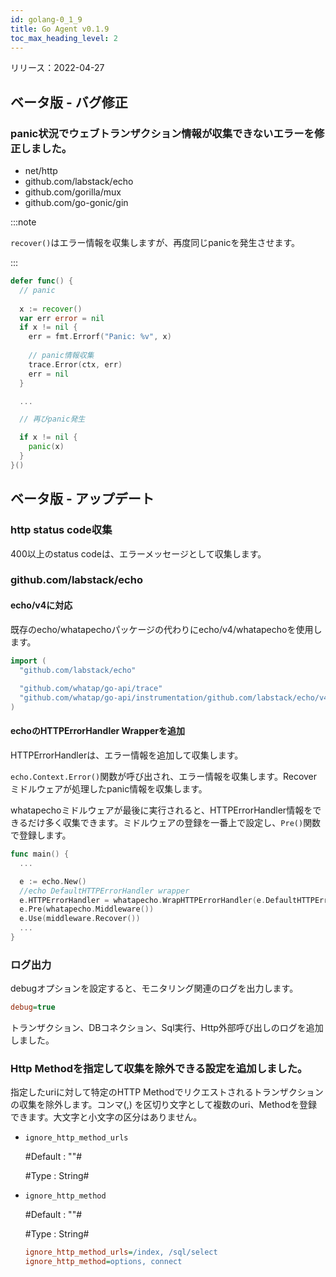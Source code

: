 ```yaml
---
id: golang-0_1_9
title: Go Agent v0.1.9
toc_max_heading_level: 2
---
```



リリース：2022-04-27

## ベータ版 - バグ修正

### panic状況でウェブトランザクション情報が収集できないエラーを修正しました。

-   net/http
-   github.com/labstack/echo
-   github.com/gorilla/mux
-   github.com/go-gonic/gin

:::note

`recover()`はエラー情報を収集しますが、再度同じpanicを発生させます。 

:::

```go title='Go'
defer func() {
  // panic 
  
  x := recover()
  var err error = nil
  if x != nil {
    err = fmt.Errorf("Panic: %v", x)
    
    // panic情報収集
    trace.Error(ctx, err)
    err = nil
  }

  ...

  // 再びpanic発生

  if x != nil {
    panic(x)
  }
}()
```

## ベータ版 - アップデート

### http status code収集

400以上のstatus codeは、エラーメッセージとして収集します。

### github.com/labstack/echo

#### echo/v4に対応

既存のecho/whatapechoパッケージの代わりにecho/v4/whatapechoを使用します。 

```go title='Go'
import (
  "github.com/labstack/echo"
  
  "github.com/whatap/go-api/trace"
  "github.com/whatap/go-api/instrumentation/github.com/labstack/echo/v4/whatapecho"
)
```

#### echoのHTTPErrorHandler Wrapperを追加

HTTPErrorHandlerは、エラー情報を追加して収集します。

`echo.Context.Error()`関数が呼び出され、エラー情報を収集します。Recoverミドルウェアが処理したpanic情報を収集します。 

whatapechoミドルウェアが最後に実行されると、HTTPErrorHandler情報をできるだけ多く収集できます。ミドルウェアの登録を一番上で設定し、`Pre()`関数で登録します。

```go title='Go'
func main() {
  ...

  e := echo.New()
  //echo DefaultHTTPErrorHandler wrapper
  e.HTTPErrorHandler = whatapecho.WrapHTTPErrorHandler(e.DefaultHTTPErrorHandler)
  e.Pre(whatapecho.Middleware())
  e.Use(middleware.Recover())
  ...
}
```

### ログ出力

debugオプションを設定すると、モニタリング関連のログを出力します。

```ini
debug=true
```

トランザクション、DBコネクション、Sql実行、Http外部呼び出しのログを追加しました。 

### Http Methodを指定して収集を除外できる設定を追加しました。

指定したuriに対して特定のHTTP Methodでリクエストされるトランザクションの収集を除外します。コンマ(,) を区切り文字として複数のuri、Methodを登録できます。大文字と小文字の区分はありません。

-   `ignore_http_method_urls`

    \#Default : ""#

    \#Type : String#

-   `ignore_http_method`

    \#Default : ""#

    \#Type : String#

    ```ini
    ignore_http_method_urls=/index, /sql/select
    ignore_http_method=options, connect
    ```
